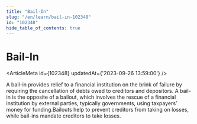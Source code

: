 ```yaml
---
title: "Bail-In"
slug: "/en/learn/bail-in-102348"
id: "102348"
hide_table_of_contents: true
---
```



# Bail-In

<ArticleMeta id={102348} updatedAt={'2023-09-26 13:59:00'} />
<div className='border-solid border-b border-t-0 my-4 border-[var(--ifm-color-gray-300)]' />

A bail-in provides relief to a financial institution on the brink of failure by requiring the cancellation of debts owed to creditors and depositors. A bail-in is the opposite of a bailout, which involves the rescue of a financial institution by external parties, typically governments, using taxpayers’ money for funding.Bailouts help to prevent creditors from taking on losses, while bail-ins mandate creditors to take losses.
